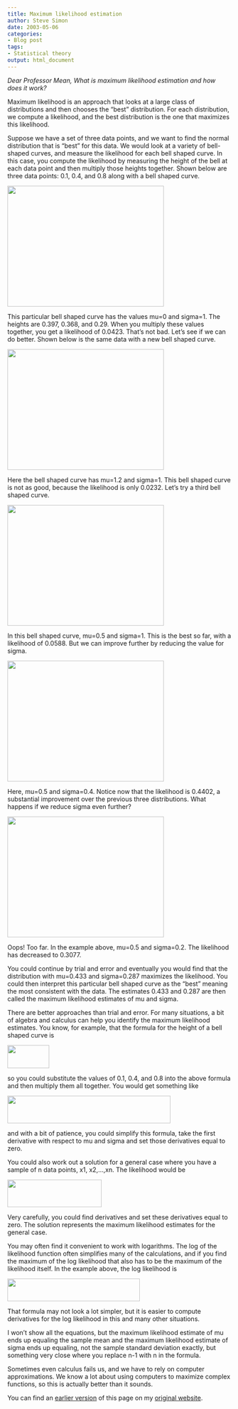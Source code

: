```yaml
---
title: Maximum likelihood estimation
author: Steve Simon
date: 2003-05-06
categories:
- Blog post
tags:
- Statistical theory
output: html_document
---
```

*Dear Professor Mean, What is maximum likelihood estimation and how does
it work?*

Maximum likelihood is an approach that looks at a large class of
distributions and then chooses the "best" distribution. For each
distribution, we compute a likelihood, and the best distribution is the
one that maximizes this likelihood.

Suppose we have a set of three data points, and we want to find the
normal distribution that is "best" for this data. We would look at a
variety of bell-shaped curves, and measure the likelihood for each bell
shaped curve. In this case, you compute the likelihood by measuring the
height of the bell at each data point and then multiply those heights
together. Shown below are three data points: 0.1, 0.4, and 0.8 along
with a bell shaped curve.

![](http://www.pmean.com/new-images/03/mle1a.gif){width="352" height="272"}

This particular bell shaped curve has the values mu=0 and sigma=1. The
heights are 0.397, 0.368, and 0.29. When you multiply these values
together, you get a likelihood of 0.0423. That's not bad. Let's see if
we can do better. Shown below is the same data with a new bell shaped
curve.

![](http://www.pmean.com/new-images/03/mle2a.gif){width="352" height="272"}

Here the bell shaped curve has mu=1.2 and sigma=1. This bell shaped
curve is not as good, because the likelihood is only 0.0232. Let's try
a third bell shaped curve.

![](http://www.pmean.com/new-images/03/mle3a.gif){width="352" height="272"}

In this bell shaped curve, mu=0.5 and sigma=1. This is the best so far,
with a likelihood of 0.0588. But we can improve further by reducing the
value for sigma.

![](http://www.pmean.com/new-images/03/mle4a.gif){width="352" height="272"}

Here, mu=0.5 and sigma=0.4. Notice now that the likelihood is 0.4402, a
substantial improvement over the previous three distributions. What
happens if we reduce sigma even further?

![](http://www.pmean.com/new-images/03/mle5a.gif){width="352" height="272"}

Oops! Too far. In the example above, mu=0.5 and sigma=0.2. The
likelihood has decreased to 0.3077.

You could continue by trial and error and eventually you would find that
the distribution with mu=0.433 and sigma=0.287 maximizes the likelihood.
You could then interpret this particular bell shaped curve as the
"best" meaning the most consistent with the data. The estimates 0.433
and 0.287 are then called the maximum likelihood estimates of mu and
sigma.

There are better approaches than trial and error. For many situations, a
bit of algebra and calculus can help you identify the maximum likelihood
estimates. You know, for example, that the formula for the height of a
bell shaped curve is

![](http://www.pmean.com/new-images/03/mle6.gif){width="94" height="52"}

so you could substitute the values of 0.1, 0.4, and 0.8 into the above
formula and then multiply them all together. You would get something
like

![](http://www.pmean.com/new-images/03/mle7.gif){width="367" height="62"}

and with a bit of patience, you could simplify this formula, take the
first derivative with respect to mu and sigma and set those derivatives
equal to zero.

You could also work out a solution for a general case where you have a
sample of n data points, x1, x2,...,xn. The likelihood would be

![](http://www.pmean.com/new-images/03/mle8.gif){width="212" height="62"}

Very carefully, you could find derivatives and set these derivatives
equal to zero. The solution represents the maximum likelihood estimates
for the general case.

You may often find it convenient to work with logarithms. The log of the
likelihood function often simplifies many of the calculations, and if
you find the maximum of the log likelihood that also has to be the
maximum of the likelihood itself. In the example above, the log
likelihood is

![](images/mle9.gif){width="298" height="51"}

That formula may not look a lot simpler, but it is easier to compute
derivatives for the log likelihood in this and many other situations.

I won't show all the equations, but the maximum likelihood estimate of
mu ends up equaling the sample mean and the maximum likelihood estimate
of sigma ends up equaling, not the sample standard deviation exactly,
but something very close where you replace n-1 with n in the formula.

Sometimes even calculus fails us, and we have to rely on computer
approximations. We know a lot about using computers to maximize complex
functions, so this is actually better than it sounds.


You can find an [earlier version][sim1] of this page on my [original website][sim2].

[sim1]: http://www.pmean.com/03/mle.html
[sim2]: http://www.pmean.com/original_site.html

